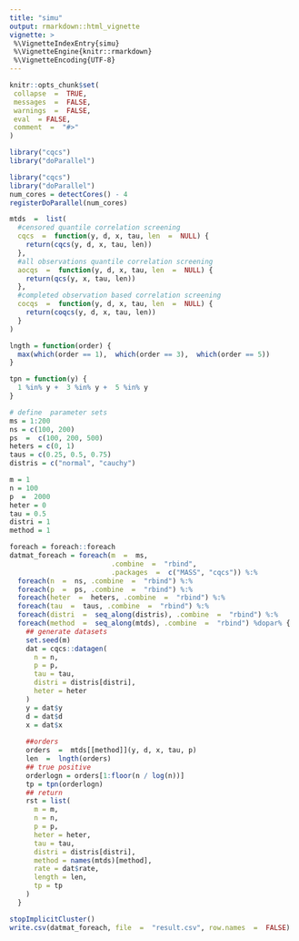 ```yaml
---
title: "simu"
output: rmarkdown::html_vignette
vignette: >
 %\VignetteIndexEntry{simu}
 %\VignetteEngine{knitr::rmarkdown}
 %\VignetteEncoding{UTF-8}
---
```


```r
knitr::opts_chunk$set(
 collapse  =  TRUE, 
 messages  =  FALSE,
 warnings  =  FALSE,
 eval  = FALSE,
 comment  =  "#>"
)
```

```r
library("cqcs")
library("doParallel")
```


```r
library("cqcs")
library("doParallel")
num_cores = detectCores() - 4 
registerDoParallel(num_cores)
```


```r
mtds  =  list(
  #censored quantile correlation screening
  cqcs  =  function(y, d, x, tau, len  =  NULL) {
    return(cqcs(y, d, x, tau, len))
  },
  #all observations quantile correlation screening
  aocqs  =  function(y, d, x, tau, len  =  NULL) {
    return(qcs(y, x, tau, len))
  },
  #completed observation based correlation screening
  cocqs  =  function(y, d, x, tau, len  =  NULL) {
    return(coqcs(y, d, x, tau, len))
  }
)
```

```r
lngth = function(order) {
  max(which(order == 1),  which(order == 3),  which(order == 5))
}

tpn = function(y) {
  1 %in% y +  3 %in% y +  5 %in% y
}
```


```r
# define  parameter sets
ms = 1:200
ns = c(100, 200)
ps  =  c(100, 200, 500)
heters = c(0, 1)
taus = c(0.25, 0.5, 0.75)
distris = c("normal", "cauchy")

```

```r
m = 1
n = 100
p  =  2000
heter = 0
tau = 0.5
distri = 1
method = 1

```


```r
foreach = foreach::foreach
datmat_foreach = foreach(m  =  ms,
                         .combine  =  "rbind",
                         .packages  =  c("MASS", "cqcs")) %:%
  foreach(n  =  ns, .combine  =  "rbind") %:%
  foreach(p  =  ps, .combine  =  "rbind") %:%
  foreach(heter  =  heters, .combine  =  "rbind") %:%
  foreach(tau  =  taus, .combine  =  "rbind") %:%
  foreach(distri  =  seq_along(distris), .combine  =  "rbind") %:%
  foreach(method  =  seq_along(mtds), .combine  =  "rbind") %dopar% {
    ## generate datasets
    set.seed(m)
    dat = cqcs::datagen(
      n = n,
      p = p,
      tau = tau,
      distri = distris[distri],
      heter = heter
    )
    y = dat$y
    d = dat$d
    x = dat$x
    
    ##orders
    orders  =  mtds[[method]](y, d, x, tau, p)
    len  =  lngth(orders)
    ## true positive
    orderlogn = orders[1:floor(n / log(n))]
    tp = tpn(orderlogn)
    ## return
    rst = list(
      m = m,
      n = n,
      p = p,
      heter = heter,
      tau = tau,
      distri = distris[distri],
      method = names(mtds)[method],
      rate = dat$rate,
      length = len,
      tp = tp
    )
  }

stopImplicitCluster()
write.csv(datmat_foreach, file  =  "result.csv", row.names  =  FALSE)

```





